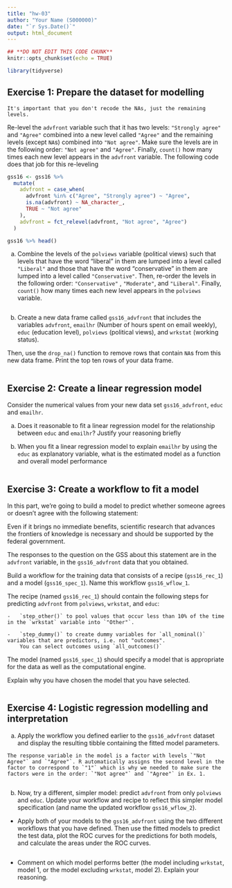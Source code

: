 ```yaml
---
title: "hw-03"
author: "Your Name (S000000)"
date: "`r Sys.Date()`"
output: html_document
---
```


```r
## **DO NOT EDIT THIS CODE CHUNK**
knitr::opts_chunk$set(echo = TRUE)

library(tidyverse)
```


## Exercise 1: Prepare the dataset for modelling

```marginfigure
It's important that you don't recode the NAs, just the remaining levels.
```

Re-level the `advfront` variable such that it has two levels: `"Strongly agree"` and `"Agree"` combined into a new level called `"Agree"` and the remaining levels (except `NA`s) combined into `"Not agree"`. Make sure the levels are in the following order: `"Not agree"` and `"Agree"`. Finally, `count()` how many times each new level appears in the `advfront` variable. The following code does that job for this re-leveling

```r
gss16 <- gss16 %>%
  mutate(
    advfront = case_when(
      advfront %in% c("Agree", "Strongly agree") ~ "Agree",
      is.na(advfront) ~ NA_character_,
      TRUE ~ "Not agree"
    ),
    advfront = fct_relevel(advfront, "Not agree", "Agree")
  )

gss16 %>% head()
```


a)  Combine the levels of the `polviews` variable (political views) such that levels that have the word "liberal" in them are lumped into a level called `"Liberal"` and those that have the word "conservative" in them are lumped into a level called `"Conservative"`. Then, re-order the levels in the following order: `"Conservative"` , `"Moderate"`, and `"Liberal"`. Finally, `count()` how many times each new level appears in the `polviews` variable.

```r

```

b)  Create a new data frame called `gss16_advfront` that includes the variables `advfront`, `emailhr` (Number of hours spent on email weekly), `educ` (education level), `polviews` (political views), and `wrkstat` (working status).

Then, use the `drop_na()` function to remove rows that contain `NA`s from this new data frame. Print the top ten rows of your data frame.

```r

```

## Exercise 2: Create a linear regression model

Consider the numerical values from your new data set `gss16_advfront`, `educ` and `emailhr`.

a) Does it reasonable to fit a linear regression model for the relationship between `educ` and `emailhr`? Justify your reasoning briefly

b) When you fit a linear regression model to explain `emailhr` by using the `educ` as explanatory variable, what is the estimated model as a function and overall model performance

```r

```

## Exercise 3: Create a workflow to fit a model

In this part, we're going to build a model to predict whether someone agrees or doesn't agree with the following statement:

Even if it brings no immediate benefits, scientific research that advances the frontiers of knowledge is necessary and should be supported by the federal government.

The responses to the question on the GSS about this statement are in the `advfront` variable, in the `gss16_advfront` data that you obtained.

Build a workflow for the training data that consists of a recipe (`gss16_rec_1`) and a model (`gss16_spec_1`). Name this workflow `gss16_wflow_1`.
    
The recipe (named `gss16_rec_1`) should contain the following steps for predicting `advfront` from `polviews`, `wrkstat`, and `educ`:

    -   `step_other()` to pool values that occur less than 10% of the time in the `wrkstat` variable into `"Other"`.

    -   `step_dummy()` to create dummy variables for `all_nominal()` variables that are predictors, i.e. not "outcomes".
        You can select outcomes using `all_outcomes()`

The model (named `gss16_spec_1`) should specify a model that is appropriate for the data as well as the computational engine.

Explain why you have chosen the model that you have selected.

```r

```

## Exercise 4: Logistic regression modelling and interpretation

a) Apply the workflow you defined earlier to the `gss16_advfront` dataset and display the resulting tibble containing the fitted model parameters. 

```marginfigure
The response variable in the model is a factor with levels `"Not Agree"` and `"Agree"`. R automatically assigns the second level in the factor to correspond to `"1"` which is why we needed to make sure the factors were in the order: `"Not agree"` and `"Agree"` in Ex. 1.
```

```r

```

b) Now, try a different, simpler model: predict `advfront` from only `polviews` and `educ`. Update your workflow and recipe to reflect this simpler model specification (and name the updated workflow `gss16_wflow_2`). 

- Apply both of your models to the `gss16_advfront` using the two different workflows that you have defined. Then use the fitted models to predict the test data, plot the ROC curves for the predictions for both models, and calculate the areas under the ROC curves.

```r

```

- Comment on which model performs better (the model including `wrkstat`, model 1, or the model excluding `wrkstat`, model 2). Explain your reasoning. 



